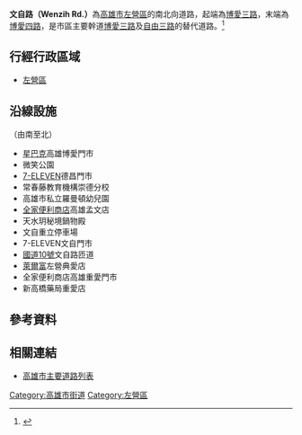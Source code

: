 {{Infobox TwRoad2
|bgcolorh=DARKGREEN
|colorh=white
|code=
|name= 文自路
|enname= Wenzih Rd.
|level= 一般道路
|length=
|sec=
|lastext=
|line=
|start= [[博愛三路|博愛三路]]
|end= [[博愛四路|博愛四路]]
|junc= 
|img=
|cap=
|size=
|left= 
|right= 
|leftlink= 
|leftdirection= N
|rightlink= 
|rightdirection= S
|SN=
|SNtype=
|SNNum=
|SN2=
|SN2type=
|SN2Num=
|SN3=
|SN3type=
|SN3Num=
}}
'''文自路（Wenzih Rd.）'''為[[高雄市|高雄市]][[左營區|左營區]]的南北向道路，起端為[[博愛三路|博愛三路]]，末端為[[博愛四路|博愛四路]]，是市區主要幹道[[博愛三路|博愛三路]]及[[自由三路|自由三路]]的替代道路。<ref>{{Cite web |url=https://tw.appledaily.com/home/20120825/6VNZSJWL3FQHACXEL42ZYKS24A/ |title=文自路 近3商圈推案量大 屋齡10~20年大樓每坪10萬元起 |access-date=2020-07-19 |archive-date=2020-07-19 |archive-url=https://web.archive.org/web/20200719082534/https://tw.appledaily.com/home/20120825/6VNZSJWL3FQHACXEL42ZYKS24A/ |dead-url=no }}</ref>

== 行經行政區域 ==
* [[左營區|左營區]]
== 沿線設施 ==
（由南至北）
* [[星巴克|星巴克]]高雄博愛門市
* 微笑公園
* [[7-ELEVEN|7-ELEVEN]]德昌門市
* 常春藤教育機構崇德分校
* 高雄市私立羅曼頓幼兒園
* [[全家便利商店|全家便利商店]]高雄孟文店
* 天水玥秘境鍋物殿
* 文自重立停車場
* 7-ELEVEN文自門市
* [[國道十號_(中華民國)|國道10號]]文自路匝道
* [[萊爾富|萊爾富]]左營典愛店
* 全家便利商店高雄重愛門市
* 新高橋藥局重愛店

== 參考資料 ==
{{Reflist}}
== 相關連結 ==
* [[高雄市主要道路列表|高雄市主要道路列表]]

{{高雄市重要道路}}

[[Category:高雄市街道|Category:高雄市街道]]
[[Category:左營區|Category:左營區]]